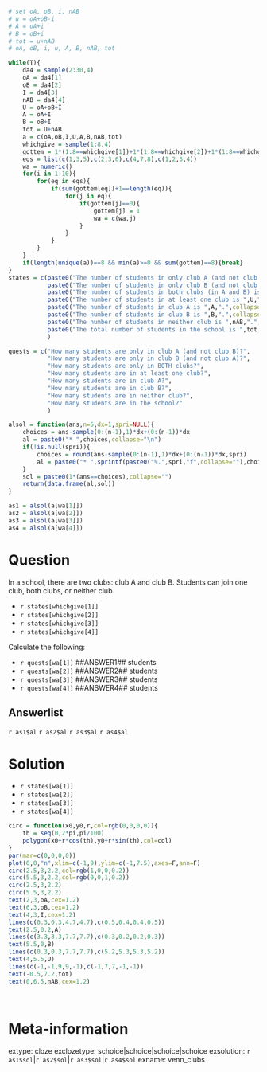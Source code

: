 ```r

# set oA, oB, i, nAB
# u = oA+oB-i
# A = oA+i
# B = oB+i
# tot = u+nAB
# oA, oB, i, u, A, B, nAB, tot   

while(T){
    da4 = sample(2:30,4)
    oA = da4[1]
    oB = da4[2]
    I = da4[3]
    nAB = da4[4]
    U = oA+oB+I
    A = oA+I
    B = oB+I
    tot = U+nAB
    a = c(oA,oB,I,U,A,B,nAB,tot)
    whichgive = sample(1:8,4)
    gottem = 1*(1:8==whichgive[1])+1*(1:8==whichgive[2])+1*(1:8==whichgive[3])+1*(1:8==whichgive[4])
    eqs = list(c(1,3,5),c(2,3,6),c(4,7,8),c(1,2,3,4))
    wa = numeric()
    for(i in 1:10){
        for(eq in eqs){
            if(sum(gottem[eq])+1==length(eq)){
                for(j in eq){
                    if(gottem[j]==0){
                        gottem[j] = 1
                        wa = c(wa,j)
                    }
                }
            }
        }
    }
    if(length(unique(a))==8 && min(a)>=0 && sum(gottem)==8){break}
}
states = c(paste0("The number of students in only club A (and not club B) is ",oA,".",collapse=""),
           paste0("The number of students in only club B (and not club A) is ",oB,".",collapse=""),
           paste0("The number of students in both clubs (in A and B) is ",I,".",collapse=""),
           paste0("The number of students in at least one club is ",U,".",collapse=""),
           paste0("The number of students in club A is ",A,".",collapse=""),
           paste0("The number of students in club B is ",B,".",collapse=""),
           paste0("The number of students in neither club is ",nAB,".",collapse=""),
           paste0("The total number of students in the school is ",tot,".",collapse="")
           )

quests = c("How many students are only in club A (and not club B)?",
           "How many students are only in club B (and not club A)?",
           "How many students are only in BOTH clubs?",
           "How many students are in at least one club?",
           "How many students are in club A?",
           "How many students are in club B?",
           "How many students are in neither club?",
           "How many students are in the school?"
           )

alsol = function(ans,n=5,dx=1,spri=NULL){
    choices = ans-sample(0:(n-1),1)*dx+(0:(n-1))*dx
    al = paste0("* ",choices,collapse="\n")
    if(!is.null(spri)){
        choices = round(ans-sample(0:(n-1),1)*dx+(0:(n-1))*dx,spri)
        al = paste0("* ",sprintf(paste0("%.",spri,"f",collapse=""),choices),collapse="\n")
    }
    sol = paste0(1*(ans==choices),collapse="")
    return(data.frame(al,sol))
}

as1 = alsol(a[wa[1]])
as2 = alsol(a[wa[2]])
as3 = alsol(a[wa[3]])
as4 = alsol(a[wa[4]])


```


Question
========

In a school, there are two clubs: club A and club B. Students can join one club, both clubs, or neither club.

* `r states[whichgive[1]]`
* `r states[whichgive[2]]`
* `r states[whichgive[3]]`
* `r states[whichgive[4]]`

Calculate the following:

* `r quests[wa[1]]` ##ANSWER1## students
* `r quests[wa[2]]` ##ANSWER2## students
* `r quests[wa[3]]` ##ANSWER3## students
* `r quests[wa[4]]` ##ANSWER4## students

Answerlist
--------

`r as1$al`
`r as2$al`
`r as3$al`
`r as4$al`


Solution
========

* `r states[wa[1]]`
* `r states[wa[2]]`
* `r states[wa[3]]`
* `r states[wa[4]]`


```r
circ = function(x0,y0,r,col=rgb(0,0,0,0)){
    th = seq(0,2*pi,pi/100)
    polygon(x0+r*cos(th),y0+r*sin(th),col=col)
}
par(mar=c(0,0,0,0))
plot(0,0,"n",xlim=c(-1,9),ylim=c(-1,7.5),axes=F,ann=F)
circ(2.5,3,2.2,col=rgb(1,0,0,0.2))
circ(5.5,3,2.2,col=rgb(0,0,1,0.2))
circ(2.5,3,2.2)
circ(5.5,3,2.2)
text(2,3,oA,cex=1.2)
text(6,3,oB,cex=1.2)
text(4,3,I,cex=1.2)
lines(c(0.3,0.3,4.7,4.7),c(0.5,0.4,0.4,0.5))
text(2.5,0.2,A)
lines(c(3.3,3.3,7.7,7.7),c(0.3,0.2,0.2,0.3))
text(5.5,0,B)
lines(c(0.3,0.3,7.7,7.7),c(5.2,5.3,5.3,5.2))
text(4,5.5,U)
lines(c(-1,-1,9,9,-1),c(-1,7,7,-1,-1))
text(-0.5,7.2,tot)
text(0,6.5,nAB,cex=1.2)
```
\



Meta-information
============
extype: cloze
exclozetype: schoice|schoice|schoice|schoice
exsolution: `r as1$sol`|`r as2$sol`|`r as3$sol`|`r as4$sol`
exname: venn_clubs
